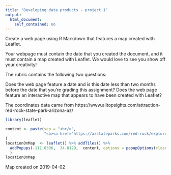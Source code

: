 ```yaml
---
title: "Developing data products - project 1"
output: 
  html_document:
    self_contained: no
---
```


Create a web page using R Markdown that features a map created with Leaflet.

Your webpage must contain the date that you created the document, and it must contain a map created with Leaflet. We would love to see you show off your creativity!

The rubric contains the following two questions:

Does the web page feature a date and is this date less than two months before the date that you're grading this assignment?
Does the web page feature an interactive map that appears to have been created with Leaflet?


The coordinates data came from https://www.alltopsights.com/attraction-red-rock-state-park-arizona-az/


```r
library(leaflet)

content <- paste(sep = "<br/>",
                 "<b><a href='https://azstateparks.com/red-rock/explore/maps'>Red Rock State Park, AZ</a></b>"
)
locationOnMap  <- leaflet() %>% addTiles() %>% 
  addPopups(-111.8306,  34.8129,  content, options = popupOptions(closeButton = FALSE)
  )
locationOnMap 
```
Map created on 2019-04-02
